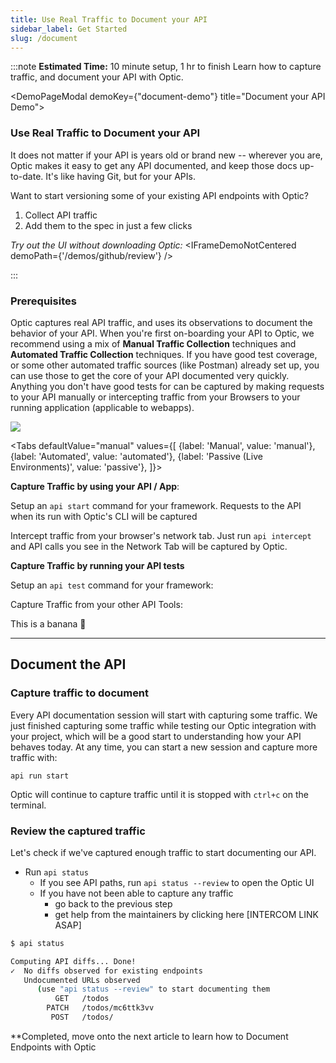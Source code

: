 ```yaml
---
title: Use Real Traffic to Document your API
sidebar_label: Get Started
slug: /document
---
```



:::note **Estimated Time:** 10 minute setup, 1 hr to finish
Learn how to capture traffic, and document your API with Optic.

<DemoPageModal demoKey={"document-demo"} title="Document your API Demo">

### Use Real Traffic to Document your API
It does not matter if your API is years old or brand new -- wherever you are, Optic makes it easy to get any API documented, and keep those docs up-to-date. It's like having Git, but for your APIs.

Want to start versioning some of your existing API endpoints with Optic?

1. Collect API traffic
2. Add them to the spec in just a few clicks


*Try out the UI without downloading Optic:*
<IFrameDemoNotCentered demoPath={'/demos/github/review'} />

</DemoPageModal>

:::

### Prerequisites
<ExpandDocs title="1. Install Optic on your Development Machine" defaultOpen={false}>
  <InstallSlim/>
</ExpandDocs>

<ExpandDocs title="2. Add Optic to your project" defaultOpen={true}>

Optic captures real API traffic, and uses its observations to document the behavior of your API. When you're first on-boarding your API to Optic, we recommend using a mix of **Manual Traffic Collection** techniques and **Automated Traffic Collection** techniques. If you have good test coverage, or some other automated traffic sources (like Postman) already set up, you can use those to get the core of your API documented very quickly. Anything you don't have good tests for can be captured by making requests to your API manually or intercepting traffic from your Browsers to your running application (applicable to webapps).

<ExpandDocs title="Comparing Capture Methods" defaultOpen={false}>
  <img src={'/img/traffic-collection.svg'} />
</ExpandDocs>


<Tabs
  defaultValue="manual"
  values={[
    {label: 'Manual', value: 'manual'},
    {label: 'Automated', value: 'automated'},
    {label: 'Passive (Live Environments)', value: 'passive'},
  ]}>
<TabItem value="manual">

**Capture Traffic by using your API / App**:

Setup an `api start` command for your framework. Requests to the API when its run with Optic's CLI will be captured

<ShowAllFrameworks/>

Intercept traffic from your browser's network tab. Just run `api intercept` and API calls you see in the Network Tab will be captured by Optic.

<ShowAllBrowsers />
</TabItem>
<TabItem value="automated">

**Capture Traffic by running your API tests**

Setup an `api test` command for your framework:
<ShowAllFrameworks/>

Capture Traffic from your other API Tools:
<ShowAllTools />

</TabItem>

<TabItem value="passive">This is a banana 🍌</TabItem>

</Tabs>

</ExpandDocs>

---

## Document the API

### Capture traffic to document

Every API documentation session will start with capturing some traffic. We just finished capturing some traffic while testing our Optic integration with your project, which will be a good start to understanding how your API behaves today. At any time, you can start a new session and capture more traffic with:

`api run start`

Optic will continue to capture traffic until it is stopped with `ctrl+c` on the terminal.

### Review the captured traffic

Let's check if we've captured enough traffic to start documenting our API.

- Run `api status`
  - If you see API paths, run `api status --review` to open the Optic UI
  - If you have not been able to capture any traffic
    - go back to the previous step
    - get help from the maintainers by clicking here [INTERCOM LINK ASAP]

```bash
$ api status

Computing API diffs... Done!
✓  No diffs observed for existing endpoints
   Undocumented URLs observed
      (use "api status --review" to start documenting them
          GET   /todos
        PATCH   /todos/mc6ttk3vv
         POST   /todos/
```


**Completed, move onto the next article to learn how to Document Endpoints with Optic
